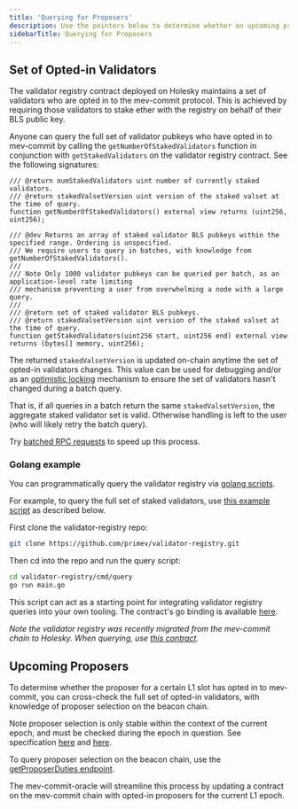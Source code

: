 ```yaml
---
title: 'Querying for Proposers'
description: Use the pointers below to determine whether an upcoming proposer has opted in to mev-commit or not.
sidebarTitle: Querying for Proposers
---
```


## Set of Opted-in Validators

The validator registry contract deployed on Holesky maintains a set of validators who are opted in to the mev-commit protocol. This is achieved by requiring those validators to stake ether with the registry on behalf of their BLS public key.

Anyone can query the full set of validator pubkeys who have opted in to mev-commit by calling the `getNumberOfStakedValidators` function in conjunction with `getStakedValidators` on the validator registry contract. See the following signatures:

```solidity
/// @return numStakedValidators uint number of currently staked validators. 
/// @return stakedValsetVersion uint version of the staked valset at the time of query.
function getNumberOfStakedValidators() external view returns (uint256, uint256);

/// @dev Returns an array of staked validator BLS pubkeys within the specified range. Ordering is unspecified.
/// We require users to query in batches, with knowledge from getNumberOfStakedValidators().
///
/// Note Only 1000 validator pubkeys can be queried per batch, as an application-level rate limiting 
/// mechanism preventing a user from overwhelming a node with a large query.
///
/// @return set of staked validator BLS pubkeys.
/// @return stakedValsetVersion uint version of the staked valset at the time of query.
function getStakedValidators(uint256 start, uint256 end) external view returns (bytes[] memory, uint256);
```

The returned `stakedValsetVersion` is updated on-chain anytime the set of opted-in validators changes. This value can be used for debugging and/or as an [optimistic locking](https://www.ibm.com/docs/en/db2/11.5?topic=overview-optimistic-locking) mechanism to ensure the set of validators hasn't changed during a batch query.

That is, if all queries in a batch return the same `stakedValsetVersion`, the aggregate staked validator set is valid. Otherwise handling is left to the user (who will likely retry the batch query).

Try [batched RPC requests](https://geth.ethereum.org/docs/interacting-with-geth/rpc/batch) to speed up this process.

### Golang example

You can programmatically query the validator registry via [golang scripts](https://github.com/primev/validator-registry).

For example, to query the full set of staked validators, use [this example script](https://github.com/primev/validator-registry/blob/main/cmd/query/main.go) as described below.

First clone the validator-registry repo:

```bash ❯_ terminal
git clone https://github.com/primev/validator-registry.git
```

Then cd into the repo and run the query script:

```bash ❯_ terminal
cd validator-registry/cmd/query
go run main.go
```

This script can act as a starting point for integrating validator registry queries into your own tooling. The contract's go binding is available [here](https://github.com/primev/validator-registry/blob/main/pkg/validatorregistryv1/ValidatorRegistryV1.go).

_Note the validator registry was recently migrated from the mev-commit chain to Holesky. When querying, use [this contract](https://holesky.etherscan.io/address/0x5d4fC7B5Aeea4CF4F0Ca6Be09A2F5AaDAd2F2803)._

## Upcoming Proposers

To determine whether the proposer for a certain L1 slot has opted in to mev-commit, you can cross-check the full set of opted-in validators, with knowledge of proposer selection on the beacon chain.

Note proposer selection is only stable within the context of the current epoch, and must be checked during the epoch in question. See specification [here](https://github.com/ethereum/consensus-specs/blob/dev/specs/phase0/validator.md#validator-assignments) and [here](https://github.com/ethereum/consensus-specs/blob/dev/specs/phase0/validator.md#lookahead). 

To query proposer selection on the beacon chain, use the [getProposerDuties endpoint](https://ethereum.github.io/beacon-APIs/#/Validator/getProposerDuties).

The mev-commit-oracle will streamline this process by updating a contract on the mev-commit chain with opted-in proposers for the current L1 epoch.
